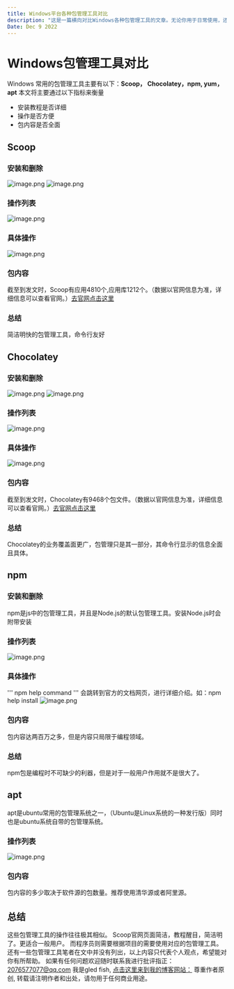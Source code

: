 ```yaml
---
title: Windows平台各种包管理工具对比
description: "这是一篇横向对比Windows各种包管理工具的文章。无论你用于日常使用，还是用于编码时的包管理，这篇文章都适合你。"
Date: Dec 9 2022
---
```


# Windows包管理工具对比
Windows 常用的包管理工具主要有以下：**Scoop，
Chocolatey，npm, yum，apt**
本文将主要通过以下指标来衡量
* 安装教程是否详细
* 操作是否方便
* 包内容是否全面
## Scoop
### 安装和删除
![image.png](https://s2.loli.net/2022/12/10/cU7Dr6B3zjyPMSf.png)
![image.png](https://s2.loli.net/2022/12/10/1GVQRJ3NDF9plH4.png)
### 操作列表
![image.png](https://s2.loli.net/2022/12/10/gwrT8E2xVBYtGMa.png)
### 具体操作
![image.png](https://s2.loli.net/2022/12/10/G5HIZgivzDE36Pt.png)
### 包内容
截至到发文时，Scoop有应用4810个,应用库1212个。（数据以官网信息为准，详细信息可以查看官网。）[去官网点击这里](https://scoop.sh/#/apps?s=0&d=1&o=true)
### 总结
简洁明快的包管理工具，命令行友好

## Chocolatey
### 安装和删除
![image.png](https://s2.loli.net/2022/12/10/t6C8gaFpxls4VBX.png)
![image.png](https://s2.loli.net/2022/12/11/GtxbF72Vq65u9ZL.png)
### 操作列表
![image.png](https://s2.loli.net/2022/12/10/xVfZPhJkDKWHjzl.png)
### 具体操作
![image.png](https://s2.loli.net/2022/12/11/KAPXMGqyxl54DIr.png)
### 包内容
截至到发文时，Chocolatey有9468个包文件。（数据以官网信息为准，详细信息可以查看官网。）[去官网点击这里](https://community.chocolatey.org/packages)
### 总结
Chocolatey的业务覆盖面更广，包管理只是其一部分，其命令行显示的信息全面且具体。

## npm
### 安装和删除
npm是js中的包管理工具，并且是Node.js的默认包管理工具。安装Node.js时会附带安装
### 操作列表
![image.png](https://s2.loli.net/2022/12/11/nso8vYGS3RKCc71.png)
### 具体操作
'''
npm help command
'''
会跳转到官方的文档网页，进行详细介绍。如：npm help install
![image.png](https://s2.loli.net/2022/12/11/gQxwqLomC3yFIGV.png)
### 包内容
包内容达两百万之多，但是内容只局限于编程领域。
### 总结
npm包是编程时不可缺少的利器，但是对于一般用户作用就不是很大了。
## apt
apt是ubuntu常用的包管理系统之一，（Ubuntu是Linux系统的一种发行版）同时也是ubuntu系统自带的包管理系统。
### 操作列表
![image.png](https://s2.loli.net/2022/12/11/E9KAolZ3i8smPaN.png)
### 包内容
包内容的多少取决于软件源的包数量。推荐使用清华源或者阿里源。
## 总结
这些包管理工具的操作往往极其相似。
Scoop官网页面简洁，教程醒目，简洁明了。更适合一般用户。
而程序员则需要根据项目的需要使用对应的包管理工具。
还有一些包管理工具笔者在文中并没有列出，以上内容只代表个人观点，希望能对你有所帮助。
如果有任何问题欢迎随时联系我进行批评指正：2076577077@qq.com
我是gled fish, [点击这里来到我的博客网站：](https://gledfish.netlify.app/)
尊重作者原创, 转载请注明作者和出处，请勿用于任何商业用途。
